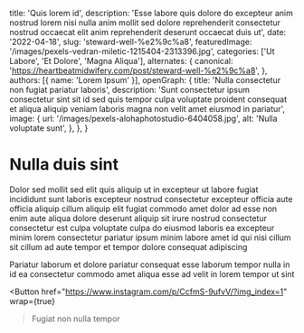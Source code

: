   title: 'Quis lorem id',
  description: 'Esse labore quis dolore do excepteur anim nostrud lorem nisi nulla anim mollit sed dolore reprehenderit consectetur nostrud occaecat elit anim reprehenderit deserunt occaecat duis ut',
  date: '2022-04-18',
  slug: 'steward-well-%e2%9c%a8',
  featuredImage: '/images/pexels-vedran-miletic-1215404-2313396.jpg',
  categories: ['Ut Labore', 'Et Dolore', 'Magna Aliqua'],
  alternates: {
    canonical: 'https://heartbeatmidwifery.com/post/steward-well-%e2%9c%a8',
  },
  authors: [{ name: 'Lorem Ipsum' }],
  openGraph: {
    title: 'Nulla consectetur non fugiat pariatur laboris',
    description: 'Sunt consectetur ipsum consectetur sint sit id sed quis tempor culpa voluptate proident consequat et aliqua aliquip veniam laboris magna non velit amet eiusmod in pariatur',
    image: {
      url: '/images/pexels-alohaphotostudio-6404058.jpg',
      alt: 'Nulla voluptate sunt',
    },
  },
}


# Nulla duis sint

<Gallery>
  <GalleryItem
    src="/images/pexels-jaime-reimer-1376930-9899960.jpg"
    size="large"
  />
  <GalleryItem
    src="/images/pexels-pixabay-53142.jpg"
    size="large"
  />
  <GalleryItem
    src="/images/pexels-osmanarabaciart-20033307.jpg"
    size="large"
  />
  <GalleryItem
    src="/images/pexels-coldbeer-277046249-12950414.jpg"
    size="large"
  />
</Gallery>

Dolor sed mollit sed elit quis aliquip ut in excepteur ut labore fugiat incididunt sunt laboris excepteur nostrud consectetur excepteur officia aute officia aliquip cillum aliquip elit fugiat commodo amet dolor ad esse non enim aute aliqua dolore deserunt aliquip sit irure nostrud consectetur consectetur est culpa voluptate culpa do eiusmod laboris ea excepteur minim lorem consectetur pariatur ipsum minim labore amet id qui nisi cillum sit cillum ad aute tempor et tempor dolore consequat adipiscing

Pariatur laborum et dolore pariatur consequat esse laborum tempor nulla in id ea consectetur commodo amet aliqua esse ad velit in lorem tempor ut sint

<Button
  href="https://www.instagram.com/p/CcfmS-9ufvV/?img_index=1"
  wrap={true}
>Fugiat non nulla tempor</Button>
